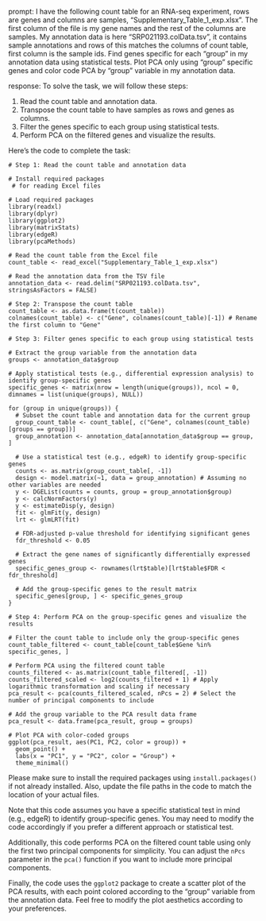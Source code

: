 prompt:
I have the following count table for an RNA-seq experiment, rows are genes and columns are samples, "Supplementary_Table_1_exp.xlsx". The first column of the file is my gene names and the rest of the columns are samples. My annotation data is here  "SRP021193.colData.tsv", it contains sample annotations and rows of this matches the columns of count table, first column is the sample ids. Find genes specific for each "group" in my annotation data  using statistical tests. Plot PCA only using "group" specific genes and color code PCA by "group" variable in my annotation data.

response:
To solve the task, we will follow these steps:

1. Read the count table and annotation data.
2. Transpose the count table to have samples as rows and genes as columns.
3. Filter the genes specific to each group using statistical tests.
4. Perform PCA on the filtered genes and visualize the results.

Here's the code to complete the task:

```
# Step 1: Read the count table and annotation data

# Install required packages
 # for reading Excel files

# Load required packages
library(readxl)
library(dplyr)
library(ggplot2)
library(matrixStats)
library(edgeR)
library(pcaMethods)

# Read the count table from the Excel file
count_table <- read_excel("Supplementary_Table_1_exp.xlsx")

# Read the annotation data from the TSV file
annotation_data <- read.delim("SRP021193.colData.tsv", stringsAsFactors = FALSE)

# Step 2: Transpose the count table
count_table <- as.data.frame(t(count_table))
colnames(count_table) <- c("Gene", colnames(count_table)[-1]) # Rename the first column to "Gene"

# Step 3: Filter genes specific to each group using statistical tests

# Extract the group variable from the annotation data
groups <- annotation_data$group

# Apply statistical tests (e.g., differential expression analysis) to identify group-specific genes
specific_genes <- matrix(nrow = length(unique(groups)), ncol = 0, dimnames = list(unique(groups), NULL))

for (group in unique(groups)) {
  # Subset the count table and annotation data for the current group
  group_count_table <- count_table[, c("Gene", colnames(count_table)[groups == group])]
  group_annotation <- annotation_data[annotation_data$group == group, ]
  
  # Use a statistical test (e.g., edgeR) to identify group-specific genes
  counts <- as.matrix(group_count_table[, -1])
  design <- model.matrix(~1, data = group_annotation) # Assuming no other variables are needed
  y <- DGEList(counts = counts, group = group_annotation$group)
  y <- calcNormFactors(y)
  y <- estimateDisp(y, design)
  fit <- glmFit(y, design)
  lrt <- glmLRT(fit)
  
  # FDR-adjusted p-value threshold for identifying significant genes
  fdr_threshold <- 0.05
  
  # Extract the gene names of significantly differentially expressed genes
  specific_genes_group <- rownames(lrt$table)[lrt$table$FDR < fdr_threshold]
  
  # Add the group-specific genes to the result matrix
  specific_genes[group, ] <- specific_genes_group
}

# Step 4: Perform PCA on the group-specific genes and visualize the results

# Filter the count table to include only the group-specific genes
count_table_filtered <- count_table[count_table$Gene %in% specific_genes, ]

# Perform PCA using the filtered count table
counts_filtered <- as.matrix(count_table_filtered[, -1])
counts_filtered_scaled <- log2(counts_filtered + 1) # Apply logarithmic transformation and scaling if necessary
pca_result <- pca(counts_filtered_scaled, nPcs = 2) # Select the number of principal components to include

# Add the group variable to the PCA result data frame
pca_result <- data.frame(pca_result, group = groups)
  
# Plot PCA with color-coded groups
ggplot(pca_result, aes(PC1, PC2, color = group)) +
  geom_point() +
  labs(x = "PC1", y = "PC2", color = "Group") +
  theme_minimal()
```

Please make sure to install the required packages using `install.packages()` if not already installed. Also, update the file paths in the code to match the location of your actual files.

Note that this code assumes you have a specific statistical test in mind (e.g., edgeR) to identify group-specific genes. You may need to modify the code accordingly if you prefer a different approach or statistical test.

Additionally, this code performs PCA on the filtered count table using only the first two principal components for simplicity. You can adjust the `nPcs` parameter in the `pca()` function if you want to include more principal components.

Finally, the code uses the `ggplot2` package to create a scatter plot of the PCA results, with each point colored according to the "group" variable from the annotation data. Feel free to modify the plot aesthetics according to your preferences.
